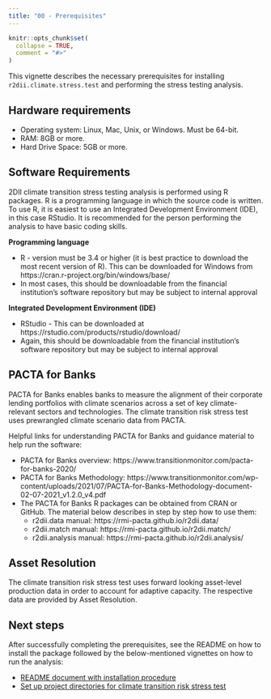 ```yaml
---
title: "00 - Prerequisites"
---
```


```r
knitr::opts_chunk$set(
  collapse = TRUE,
  comment = "#>"
)
```

This vignette describes the necessary prerequisites for installing `r2dii.climate.stress.test` and performing the stress testing analysis.

## Hardware requirements

* Operating system: Linux, Mac, Unix, or Windows. Must be 64-bit.
* RAM: 8GB or more.
* Hard Drive Space: 5GB or more.

## Software Requirements

2DII climate transition stress testing analysis is performed using R packages.
R is a programming language in which the source code is written. 
To use R, it is easiest to use an Integrated Development Environment (IDE),
in this case RStudio. It is recommended for the person performing the analysis 
to have basic coding skills.

**Programming language**

* R - version must be 3.4 or higher (it is best practice to download the most 
recent version of R). This can be downloaded for Windows from https://cran.r-project.org/bin/windows/base/
* In most cases, this should be downloadable from the financial institution's
software repository but may be subject to internal approval

**Integrated Development Environment (IDE)**

* RStudio - This can be downloaded at https://rstudio.com/products/rstudio/download/
* Again, this should be downloadable from the financial institution's software 
repository but may be subject to internal approval

## PACTA for Banks

PACTA for Banks enables banks to measure the alignment of their corporate 
lending portfolios with climate scenarios across a set of key climate-relevant 
sectors and technologies. The climate transition risk stress test uses 
prewrangled climate scenario data from PACTA. 


Helpful links for understanding PACTA for Banks and guidance material to help 
run the software:

* PACTA for Banks overview:
https://www.transitionmonitor.com/pacta-for-banks-2020/
* PACTA for Banks Methodology: https://www.transitionmonitor.com/wp-content/uploads/2021/07/PACTA-for-Banks-Methodology-document-02-07-2021_v1.2.0_v4.pdf
* The PACTA for Banks R packages can be obtained from CRAN or GitHub. 
The material below describes in step by step how to use them:
  + r2dii.data manual: https://rmi-pacta.github.io/r2dii.data/
  + r2dii.match manual: https://rmi-pacta.github.io/r2dii.match/
  + r2dii.analysis manual: https://rmi-pacta.github.io/r2dii.analysis/
  
## Asset Resolution
The climate transition risk stress test uses forward looking asset-level production data 
in order to account for adaptive capacity. The respective data are provided by Asset Resolution.


## Next steps

After successfully completing the prerequisites, see the README on how to 
install the package followed by the below-mentioned vignettes on how to run 
the analysis:

* [README document with installation procedure](https://2degreesinvesting.github.io/r2dii.climate.stress.test/index.html)
* [Set up project directories for climate transition risk stress test](https://2degreesinvesting.github.io/r2dii.climate.stress.test/articles/articles/01-setup-project-directories.html)

